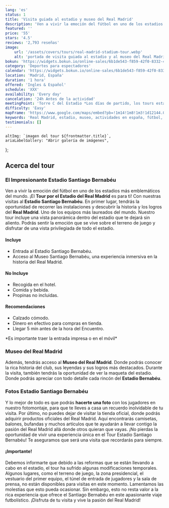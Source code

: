 ```yaml
---
lang: 'es'
status: 1
title: 'Visita guiada al estadio y museo del Real Madrid'
description: 'Ven a vivir la emoción del fútbol en uno de los estadios más emblemáticos del mundo El Real Madrid'
featured: ''
price: '55'
stars: '4.5'
reviews: '2,793 reseñas'
image:
    url: '/assets/covers/tours/real-madrid-stadium-tour.webp'
    alt: 'portada de visita guiada al estadio y al museo del Real Madrid'
bokun: 'https://widgets.bokun.io/online-sales/6b1de543-f859-42f0-8332-446d14d349f4/experience/869044?partialView=1'
category: 'Deportes para espectadores'
calendar: 'https://widgets.bokun.io/online-sales/6b1de543-f859-42f0-8332-446d14d349f4/experience-calendar/869044'
location: 'Madrid, España'
duration: '1 hora'
offered: 'Ingles & Español'
schedule: 'XXX'
availability: 'Every day'
cancelation: '24h Antes de la actividad'
meetingPoint: 'Torre C del Estadio *Los días de partido, los tours están disponibles hasta 5 horas antes del inicio del partido*'
difficulty: 'Easy'
mapFrame: 'https://www.google.com/maps/embed?pb=!1m14!1m8!1m3!1d12144.017705699527!2d-3.688334!3d40.453039!3m2!1i1024!2i768!4f13.1!3m3!1m2!1s0xd4228e23705d39f%3A0xa8fff6d26e2b1988!2sEstadio%20Santiago%20Bernab%C3%A9u!5e0!3m2!1ses-419!2sus!4v1709564222583!5m2!1ses-419!2sus'
keywords: 'Real Madrid, estadio, museo, actividades en españa, fútbol, Madrid, España'
testimonials: []
---
```




    altImg: `imagen del tour ${frontmatter.title}`,
    ariaLabelGallery: "Abrir galería de imágenes",
};

<SliderGallery 
    client:load 
    images={arrayImages} 
    accessibility={accessibility}
/>

<h2 class="text-3xl md:text-4xl font-extrabold mb-4 text-red-700">Acerca del tour</h2>

<h3 class="text-3xl md:text-3xl font-bold mb-4 text-sky-800">El Impresionante Estadio Santiago Bernabéu</h3>

<p class="text-lg text-justify my-5">Ven a vivir la emoción del fútbol en uno de los estadios más emblemáticos del mundo.
¡El <strong>Tour por el Estadio del Real Madrid</strong> es para ti! Con nuestras visitas al <strong>Estadio Santiago Bernabéu</strong>.
En primer lugar, tendrás la oportunidad de recorrer las instalaciones y descubrir la historia y los logros del <strong>Real Madrid</strong>.
Uno de los equipos más laureados del mundo. Nuestro tour incluye una vista panorámica dentro del estadio que te dejará sin aliento. 
Podrás sentir la emoción que se vive sobre el terreno de juego y disfrutar de una vista privilegiada de todo el estadio.</p>

<div class="flex flex-wrap gap-y-5 my-5">
    <div class="w-full md:w-1/2 md:pr-5">
        <h4 class="text-2xl font-bold mb-4 text-sky-800">Incluye</h4>
        <ul class="text-lg space-y-4">
            <li><i class="at-check-circle text-green-500"></i> Entrada al Estadio Santiago Bernabéu.</li>
            <li><i class="at-check-circle text-green-500"></i> Acceso al Museo Santiago Bernabéu, una experiencia inmersiva en la historia del Real Madrid.</li>
        </ul>
    </div>
    <div class="w-full md:w-1/2 md:pr-5">
        <h4 class="text-2xl font-bold mb-4 text-sky-800">No Incluye</h4>
        <ul class="text-lg space-y-4">
            <li><i class="at-xmark-circle text-red-500"></i> Recogida en el hotel.</li>
            <li><i class="at-xmark-circle text-red-500"></i> Comida y bebida.</li>
            <li><i class="at-xmark-circle text-red-500"></i> Propinas no incluidas.</li>
        </ul>
    </div>
    <div class="w-full md:w-1/2 md:pr-5">
        <h4 class="text-2xl font-bold mb-4 text-sky-800">Recomendaciones</h4>
        <ul class="text-lg space-y-4">
            <li><i class="at-electric-lightbulb text-amber-500"></i> Calzado cómodo.</li>
            <li><i class="at-electric-lightbulb text-amber-500"></i> Dinero en efectivo para compras en tienda.</li>
            <li><i class="at-electric-lightbulb text-amber-500"></i> Llegar 5 min antes de la hora del Encuentro.</li>
        </ul>
    </div>
    <p class="w-full text-lg text-justify my-5 font-bold">*Es importante traer la entrada impresa o en el móvil*</p>
</div>

<h3 class="text-3xl md:text-3xl font-bold mb-4 text-sky-800">Museo del Real Madrid</h3>

<p class="text-lg text-justify my-5">Además, tendrás acceso al <strong>Museo del Real Madrid</strong>.
Donde podrás conocer la rica historia del club, sus leyendas y sus logros más destacados.
Durante la visita, también tendrás la oportunidad de ver la maqueta del estadio. Donde podrás apreciar con todo detalle cada rincón del
<strong>Estadio Bernabéu</strong>.</p>

<h3 class="text-3xl md:text-3xl font-bold mb-4 text-sky-800">Fotos Estadio Santiago Bernabéu</h3>

<p class="text-lg text-justify my-5">Y lo mejor de todo es que podrás <strong>hacerte una foto</strong> con los jugadores en nuestro fotomontaje,
para que te lleves a casa un recuerdo inolvidable de tu visita. Por último, no puedes dejar de visitar la tienda oficial, donde podrás adquirir
productos oficiales del Real Madrid. Aquí encontrarás camisetas, balones, bufandas y muchos artículos que te ayudarán a llevar contigo la pasión
del Real Madrid allá donde otros quieran que vayas. ¡No pierdas la oportunidad de vivir una experiencia única en el Tour Estadio Santiago Bernabéu!
Te aseguramos que será una visita que recordarás para siempre.</p>

<h4 class="text-2xl font-bold mb-4 text-sky-800 text-center">¡Importante!</h4>

<p class="text-lg text-justify my-5 italic">Debemos informarte que debido a las reformas que se están llevando a cabo en el estadio, el tour ha sufrido algunas modificaciones temporales. 
Algunos lugares, como el terreno de juego, la zona presidencial, el vestuario del primer equipo, el túnel de entrada de jugadores y la sala de prensa, 
no están disponibles para visitas en este momento. Lamentamos las molestias que esto pueda ocasionar. Sin embargo, esto no resta valor a la rica 
experiencia que ofrece el Santiago Bernabéu en este apasionante viaje futbolístico. ¡Disfruta de tu visita y vive la pasión del Real Madrid!</p>
